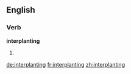 ==English==

===Verb===
'''interplanting'''

# {{present participle of|interplant}}

[[de:interplanting]]
[[fr:interplanting]]
[[zh:interplanting]]